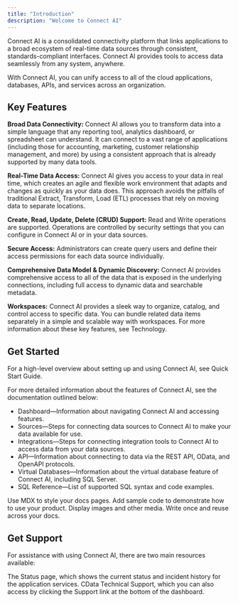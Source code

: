 ```yaml
---
title: "Introduction"
description: "Welcome to Connect AI"
---
```


Connect AI is a consolidated connectivity platform that links applications to a broad ecosystem of real-time data sources through consistent, standards-compliant interfaces. Connect AI provides tools to access data seamlessly from any system, anywhere.

With Connect AI, you can unify access to all of the cloud applications, databases, APIs, and services across an organization.

## Key Features

**Broad Data Connectivity:** Connect AI allows you to transform data into a simple language that any reporting tool, analytics dashboard, or spreadsheet can understand. It can connect to a vast range of applications (including those for accounting, marketing, customer relationship management, and more) by using a consistent approach that is already supported by many data tools.

**Real-Time Data Access:** Connect AI gives you access to your data in real time, which creates an agile and flexible work environment that adapts and changes as quickly as your data does. This approach avoids the pitfalls of traditional Extract, Transform, Load (ETL) processes that rely on moving data to separate locations.

**Create, Read, Update, Delete (CRUD) Support:** Read and Write operations are supported. Operations are controlled by security settings that you can configure in Connect AI or in your data sources.

**Secure Access:** Administrators can create query users and define their access permissions for each data source individually.

**Comprehensive Data Model & Dynamic Discovery:** Connect AI provides comprehensive access to all of the data that is exposed in the underlying connections, including full access to dynamic data and searchable metadata.

**Workspaces:** Connect AI provides a sleek way to organize, catalog, and control access to specific data. You can bundle related data items separately in a simple and scalable way with workspaces. For more information about these key features, see Technology.

## Get Started

For a high-level overview about setting up and using Connect AI, see Quick Start Guide.

For more detailed information about the features of Connect AI, see the documentation outlined below:

- Dashboard—Information about navigating Connect AI and accessing features.
- Sources—Steps for connecting data sources to Connect AI to make your data available for use.
- Integrations—Steps for connecting integration tools to Connect AI to access data from your data sources.
- API—Information about connecting to data via the REST API, OData, and OpenAPI protocols.
- Virtual Databases—Information about the virtual database feature of Connect AI, including SQL Server.
- SQL Reference—List of supported SQL syntax and code examples.

<Columns cols={2}>
  <Card title="Write with MDX" icon="pen-fancy" href="/essentials/markdown">
    Use MDX to style your docs pages.
  </Card>
  <Card title="Code samples" icon="code" href="/essentials/code">
    Add sample code to demonstrate how to use your product.
  </Card>
  <Card title="Images" icon="image" href="/essentials/images">
    Display images and other media.
  </Card>
  <Card title="Reusable snippets" icon="recycle" href="/essentials/reusable-snippets">
    Write once and reuse across your docs.
  </Card>
</Columns>

## Get Support

For assistance with using Connect AI, there are two main resources available:

The Status page, which shows the current status and incident history for the application services. CData Technical Support, which you can also access by clicking the Support link at the bottom of the dashboard.